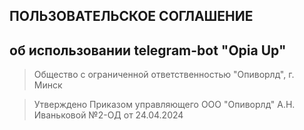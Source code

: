 
## ПОЛЬЗОВАТЕЛЬСКОЕ СОГЛАШЕНИЕ 
## об использовании telegram-bot "Opia Up"

> Общество с ограниченной ответственностью "Опиворлд", г. Минск

> Утверждено Приказом управляющего ООО "Опиворлд" А.Н. Иваньковой №2-ОД от 24.04.2024
